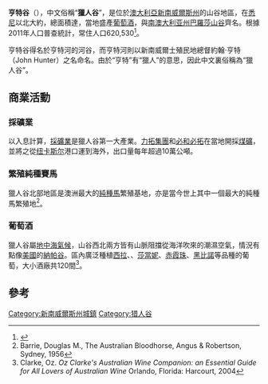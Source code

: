 {{noteTA
|G1=Country
|1=zh:新南威尔士; zh-hans:新南威尔士; zh-tw:新南威爾斯; zh-hk:新南威爾士;
|2=zh:悉尼; zh-hans:悉尼; zh-tw:雪梨; zh-hk:悉尼;
|3=zh:纽卡斯尔; zh-hans:纽卡斯尔; zh-tw:紐卡索; zh-hk:紐卡素;
|4=zh-cn:南澳大利亚州;zh-hk:南澳州;
}}
{{Infobox Australian place
| type                = region
| name                = 亨特谷（獵人谷）
| state               = nsw
| image               = Hunter panorama-1b-web-l.jpg
| caption             = 獵人谷的葡萄園
| image2              = Newcastle - Bulk carrier passing Nobbys.jpg
| caption2            = 
| latd                = 32
| latm                = 55
| longd               = 151
| longm               = 45
| pushpin_map_caption = 
| pop                 = 620530
| pop_year            = {{CensusAU|2011}}
| pop_footnotes       = 
| density             =
| density_footnotes   =
| area                = 29145
| area_footnotes      =
| timezone            = [[澳大利亞東部標準時間|AEST]]
| utc                 = +10
| timezone-dst        = [[澳大利亞東部夏令時間|AEDT]]
| utc-dst             = +11
| dist1               = 120
| dir1                = N
| location1           = 悉尼
}}
'''亨特谷'''（{{lang-en|'''Hunter Valley'''}}），中文俗稱“'''獵人谷'''”，是位於[[澳大利亞|澳大利亞]][[新南威爾斯州|新南威爾斯州]]的山谷地區，在[[悉尼|悉尼]]以北大約{{convert|120|km|mi}}，總面積達{{convert|29145|km2|sqmi}}，當地盛產[[葡萄酒|葡萄酒]]，與[[南澳大利亚州|南澳大利亚州]][[巴羅莎山谷|巴羅莎山谷]]齊名。根據2011年人口普查統計，常住人口620,530<ref>{{cite web |url=http://www.dlg.nsw.gov.au/dlg/dlghome/dlg_regions.asp |title=Department of Local Government - Regions |publisher=NSW Department of Local Government |accessdate=5 August 2007 |archive-date=2007-08-09 |archive-url=https://web.archive.org/web/20070809021152/http://www.dlg.nsw.gov.au/dlg/dlghome/dlg_regions.asp |dead-url=no }}</ref>。

亨特谷得名於亨特河的河谷，而亨特河則以新南威爾士殖民地總督約翰·亨特（John Hunter）之名命名。由於“亨特”有“獵人”的意思，因此中文裏俗稱為“獵人谷”。

==商業活動==
===採礦業===
以入息計算，[[採礦業|採礦業]]是獵人谷第一大產業。[[力拓集團|力拓集團]]和[[必和必拓|必和必拓]]在當地開採[[煤礦|煤礦]]，並將之從[[纽卡斯尔_(新南威尔士州)|纽卡斯尔]]港口運到海外，出口量每年超過10萬公噸。

===繁殖純種賽馬===
獵人谷北部地區是澳洲最大的[[純種馬|純種馬]]繁殖基地，亦是當今世上其中一個最大的純種馬繁殖地<ref name="Barrie">Barrie, Douglas M., The Australian Bloodhorse, Angus & Robertson, Sydney, 1956</ref>。

===葡萄酒===
獵人谷屬[[地中海氣候|地中海氣候]]，山谷西北兩方皆有山脈阻擋從海洋吹來的潮濕空氣，情況有點像[[美國|美國]]的[[納帕谷|納帕谷]]。區內廣泛種植[[西拉葡萄|西拉]]、{{link-en|賽美蓉|Sémillon}}、[[莎當妮|莎當妮]]、[[赤霞珠|赤霞珠]]、[[黑比諾|黑比諾]]等品種的葡萄，大小酒廠共120間<ref name="Clarke, 2004">Clarke, Oz. ''Oz Clarke's Australian Wine Companion: an Essential Guide for All Lovers of Australian Wine'' Orlando, Florida: Harcourt, 2004</ref>。

==參考==
{{reflist}}

[[Category:新南威爾斯州城鎮|Category:新南威爾斯州城鎮]]
[[Category:猎人谷|Category:猎人谷]]
